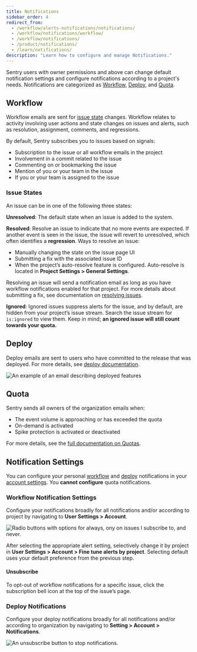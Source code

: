 ```yaml
---
title: Notifications
sidebar_order: 4
redirect_from:
  - /workflow/alerts-notifications/notifications/
  - /workflow/notifications/workflow/
  - /workflow/notifications/
  - /product/notifications/
  - /learn/notifications/
description: "Learn how to configure and manage Notifications."
---
```


Sentry users with owner permissions and above can change default notification settings and configure notifications according to a project's needs. Notifications are categorized as [Workflow](#workflow), [Deploy](#deploy), and [Quota](#quota).

## Workflow

Workflow emails are sent for [issue state](#issue-states) changes. Workflow relates to activity involving user actions and state changes on issues and alerts, such as resolution, assignment, comments, and regressions.

By default, Sentry subscribes you to issues based on signals:

- Subscription to the issue or all workflow emails in the project
- Involvement in a commit related to the issue
- Commenting on or bookmarking the issue
- Mention of you or your team in the issue
- If you or your team is assigned to the issue

### Issue States

An issue can be in one of the following three states:

**Unresolved**: The default state when an issue is added to the system.

**Resolved**: Resolve an issue to indicate that no more events are expected. If another event is seen in the issue, the issue will revert to unresolved, which often identifies a **regression**. Ways to resolve an issue:

- Manually changing the state on the issue page UI
- Submitting a fix with the associated issue ID
- When the project’s auto-resolve feature is configured. Auto-resolve is located in **Project Settings > General Settings**.

Resolving an issue will send a notification email as long as you have workflow notifications enabled for that project. For more details about submitting a fix, see documentation on [resolving issues](/product/releases/#after-associating-commits).

**Ignored**: Ignored issues suppress alerts for the issue, and by default, are hidden from your project’s issue stream. Search the issue stream for `is:ignored` to view them. Keep in mind; **an ignored issue will still count towards your quota.**

## Deploy

Deploy emails are sent to users who have committed to the release that was deployed. For more details, see [deploy documentation](/product/releases/#create-deploy).

![An example of an email describing deployed features](deploy-emails.png)

## Quota

Sentry sends all owners of the organization emails when:

- The event volume is approaching or has exceeded the quota
- On-demand is activated
- Spike protection is activated or deactivated

For more details, see the [full documentation on Quotas](/product/accounts/quotas/).

## Notification Settings

You can configure your personal [workflow](#workflow) and [deploy](#deploy) notifications in your [account settings](https://sentry.io/settings/account/notifications/). You **cannot configure** quota notifications.

### Workflow Notification Settings

Configure your notifications broadly for all notifications and/or according to project by navigating to **User Settings > Account**.

![Radio buttons with options for always, ony on issues I subscribe to, and never.](workflow_notifications_subscription.png)

After selecting the appropriate alert setting, selectively change it by project in **User Settings > Account > Fine tune alerts by project**. Selecting default uses your default preference from the previous step.

#### Unsubscribe

To opt-out of workflow notifications for a specific issue, click the subscription bell icon at the top of the issue’s page.

### Deploy Notifications

Configure your deploy notifications broadly for all notifications and/or according to organization by navigating to **Setting > Account > Notifications**.

![An unsubscribe button to stop notifications.](deploy_notifications.png)
